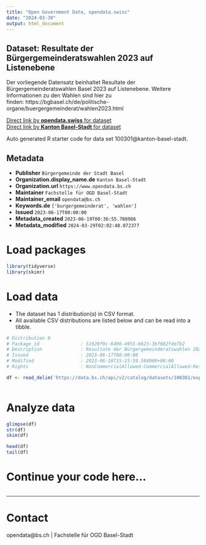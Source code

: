 ```yaml
---
title: "Open Government Data, opendata.swiss"
date: "2024-03-30"
output: html_document
---
```


## Dataset: Resultate der Bürgergemeinderatswahlen 2023 auf Listenebene

Der vorliegende Datensatz beinhaltet Resultate der Bürgergemeinderatswahlen Basel 2023 auf Listenebene. Weitere Informationen zu den Wahlen sind hier zu finden: https://bgbasel.ch/de/politische-organe/buergergemeinderat/wahlen2023.html

[Direct link by **opendata.swiss** for dataset](https://opendata.swiss/de/dataset/resultate-der-burgergemeinderatswahlen-2023-auf-listenebene)<br>
[Direct link by **Kanton Basel-Stadt** for dataset](https://data.bs.ch/explore/dataset/100301/)

Auto generated R starter code for data set 100301@kanton-basel-stadt.

## Metadata

- **Publisher** `Bürgergemeinde der Stadt Basel`
- **Organization.display_name.de** `Kanton Basel-Stadt`
- **Organization.url** `https://www.opendata.bs.ch`
- **Maintainer** `Fachstelle für OGD Basel-Stadt`
- **Maintainer_email** `opendata@bs.ch`
- **Keywords.de** `['burgergemeinderat', 'wahlen']`
- **Issued** `2023-06-17T00:00:00`
- **Metadata_created** `2023-06-19T00:36:55.708986`
- **Metadata_modified** `2024-03-29T02:02:48.072377`


# Load packages

```r

library(tidyverse)
library(skimr)

```

# Load data

-   The dataset has 1 distribution(s) in CSV format.
-   All available CSV distributions are listed below and can be read into a tibble.

```r

# Distribution 0
# Package_id               : 51920f9c-6496-4955-b623-3bf602fde7b2
# Description              : Resultate der Bürgergemeinderatswahlen 2023 auf Listenebene (csv)
# Issued                   : 2023-06-17T00:00:00
# Modified                 : 2023-06-18T15:15:59.584000+00:00
# Rights                   : NonCommercialAllowed-CommercialAllowed-ReferenceRequired

df <- read_delim('https://data.bs.ch/api/v2/catalog/datasets/100301/exports/csv')



```

# Analyze data

```r

glimpse(df)
str(df)
skim(df)

head(df)
tail(df)

```

# Continue your code here...

```r

```

------------------------------------------------------------------------

# Contact

opendata@bs.ch | Fachstelle für OGD Basel-Stadt
